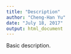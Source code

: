 ```yaml
---
title: "Description"
author: "Cheng-Han Yu"
date: "July 18, 2017"
output: html_document
---
```


Basic description.
